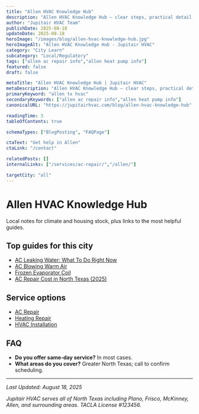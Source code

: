 ```yaml
---
title: "Allen HVAC Knowledge Hub"
description: "Allen HVAC Knowledge Hub — clear steps, practical detail, and when to call a pro in North Texas."
author: "Jupitair HVAC Team"
publishDate: 2025-08-18
updateDate: 2025-08-18
heroImage: "/images/blog/allen-hvac-knowledge-hub.jpg"
heroImageAlt: "Allen HVAC Knowledge Hub - Jupitair HVAC"
category: "City Learn"
subcategory: "Local/Regulatory"
tags: ["allen ac repair info","allen heat pump info"]
featured: false
draft: false

metaTitle: "Allen HVAC Knowledge Hub | Jupitair HVAC"
metaDescription: "Allen HVAC Knowledge Hub — clear steps, practical detail, and when to call a pro in North Texas."
primaryKeyword: "allen tx hvac"
secondaryKeywords: ["allen ac repair info","allen heat pump info"]
canonicalURL: "https://jupitairhvac.com/blog/allen-hvac-knowledge-hub"

readingTime: 3
tableOfContents: true

schemaTypes: ["BlogPosting", "FAQPage"]

ctaText: "Get help in Allen"
ctaLink: "/contact"

relatedPosts: []
internalLinks: ["/services/ac-repair/","/allen/"]

targetCity: "all"
---
```



# Allen HVAC Knowledge Hub

Local notes for climate and housing stock, plus links to the most helpful guides.


## Top guides for this city
- [AC Leaking Water: What To Do Right Now](/learn/ac-leaking-water-what-to-do)
- [AC Blowing Warm Air](/learn/ac-blowing-warm-air)
- [Frozen Evaporator Coil](/learn/frozen-evaporator-coil)
- [AC Repair Cost in North Texas (2025)](/learn/ac-repair-cost-north-texas-2025)



<BlogCTA variant="inline" />

## Service options
- [AC Repair](/services/ac-repair/)
- [Heating Repair](/services/heating-repair/)
- [HVAC Installation](/services/hvac-installation/)


## FAQ
- **Do you offer same‑day service?** In most cases.
- **What areas do you cover?** Greater North Texas; call to confirm scheduling.

---

<BlogCTA variant="end" />

*Last Updated: August 18, 2025*

*Jupitair HVAC serves all of North Texas including Plano, Frisco, McKinney, Allen, and surrounding areas. TACLA License #123456.*
